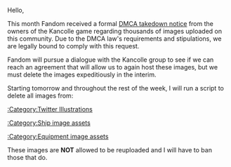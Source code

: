 Hello,

This month Fandom received a formal [[wikipedia:Digital_Millennium_Copyright_Act|DMCA takedown notice]] from the owners of the Kancolle game regarding thousands of images uploaded on this community. Due to the DMCA law's requirements and stipulations, we are legally bound to comply with this request.

Fandom will pursue a dialogue with the Kancolle group to see if we can reach an agreement that will allow us to again host these images, but we must delete the images expeditiously in the interim.

Starting tomorrow and throughout the rest of the week, I will run a script to delete all images from:

[[:Category:Twitter Illustrations]]

[[:Category:Ship image assets]]

[[:Category:Equipment image assets]]

These images are '''NOT''' allowed to be reuploaded and I will have to ban those that do.<ac_metadata title="Announcement from Fandom Regarding Thousands of Wiki Images"> </ac_metadata>